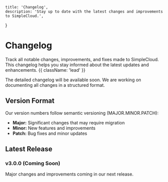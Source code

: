 
    title: 'Changelog',
    description: 'Stay up to date with the latest changes and improvements to SimpleCloud.',
}

# Changelog

Track all notable changes, improvements, and fixes made to SimpleCloud. This changelog helps you stay informed about the latest updates and enhancements. {{ className: 'lead' }}

<Note>
    The detailed changelog will be available soon. We are working on documenting all changes in a structured format.
</Note>

## Version Format

Our version numbers follow semantic versioning (MAJOR.MINOR.PATCH):
- **Major:** Significant changes that may require migration
- **Minor:** New features and improvements
- **Patch:** Bug fixes and minor updates

## Latest Release

### v3.0.0 (Coming Soon)

Major changes and improvements coming in our next release.
